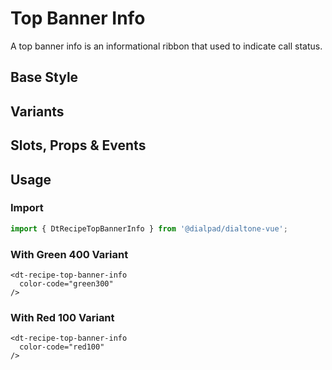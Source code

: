 

<Meta of={TopBannerInfoStories}/>

# Top Banner Info

<Subtitle>
  A top banner info is an informational ribbon that used to indicate call status.
</Subtitle>

## Base Style

<Canvas>
  <Story of={TopBannerInfoStories.Default} />
</Canvas>

## Variants

<Canvas>
  <Story of={TopBannerInfoStories.Variants} />
</Canvas>

## Slots, Props & Events

<Controls />

## Usage

### Import

```jsx
import { DtRecipeTopBannerInfo } from '@dialpad/dialtone-vue';
```

### With Green 400 Variant

```vue
<dt-recipe-top-banner-info
  color-code="green300"
/>
```

### With Red 100 Variant

```vue
<dt-recipe-top-banner-info
  color-code="red100"
/>
```
